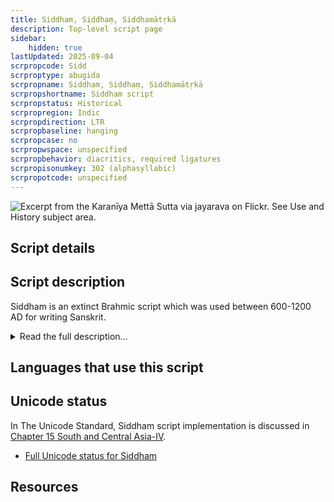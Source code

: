 ```yaml
---
title: Siddham, Siddhaṃ, Siddhamātṛkā
description: Top-level script page
sidebar:
    hidden: true
lastUpdated: 2025-09-04
scrpropcode: Sidd
scrproptype: abugida
scrpropname: Siddham, Siddhaṃ, Siddhamātṛkā
scrpropshortname: Siddham script
scrpropstatus: Historical
scrpropregion: Indic
scrpropdirection: LTR
scrpropbaseline: hanging
scrpropcase: no
scrpropwspace: unspecified
scrpropbehavior: diacritics, required ligatures
scrpropisonumkey: 302 (alphasyllabic)
scrpropotcode: unspecified
---
```



![](../images/sidd-sample.png "Excerpt from the Karanīya Mettā Sutta via jayarava on Flickr. See Use and History subject area.")

## Script details

<ScriptDetails />

## Script description

Siddham is an extinct Brahmic script which was used between 600-1200 AD for writing Sanskrit.

<details>
<summary>Read the full description...</summary>The script originated in southern India but travelled along the silk road to China, Japan and Korea in the form of Buddhist tantra texts. An adaptation of the script is still used in some esoteric Buddhist schools in Japan, where it is called _Bonji_.

The script is an abugida. Each character indicates a syllable consisting either of an independent (that is, not preceded by a consonant) vowel, or of a consonant followed by the vowel /a/. Diacritic marks can be appended to consonant letters to indicate that a vowel other than /a/ follows. There is also a diacritic mark, the _virama_ to indicate that a consonant stands alone, with no following vowel. Consonant clusters are usually written with special conjunct forms.
</details>

## Languages that use this script

<WsList script='Sidd' wsMax='5' />

## Unicode status

In The Unicode Standard, Siddham script implementation is discussed in [Chapter 15 South and Central Asia-IV](http://www.unicode.org/versions/latest/ch15.pdf).

- [Full Unicode status for Siddham](/scrlang/unicode/sidd-unicode)



## Resources

<ScriptResources detailSummary='seemore' />

